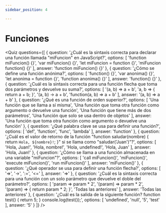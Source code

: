 ```yaml
---
sidebar_position: 4

---
```

# Funciones


<Quiz questions={[
  {
    question: '¿Cuál es la sintaxis correcta para declarar una función llamada "miFuncion" en JavaScript?',
    options: [
      'function miFuncion() {}',
      'var miFuncion() {}',
      'let miFuncion = function {}',
      'miFuncion function() {}'
    ],
    answer: 'function miFuncion() {}'
  },
  {
    question: '¿Cómo se define una función anónima?',
    options: [
      'function() {}',
      'var anonima() {}',
      'let anonima = function {}',
      'function anonima() {}'
    ],
    answer: 'function() {}'
  },
  {
    question: '¿Cuál es la sintaxis correcta para una función flecha que toma dos parámetros y devuelve su suma?',
    options: [
      '(a, b) => a + b',
      'a, b => { return a + b; }',
      '(a, b) -> a + b',
      'function(a, b) => a + b'
    ],
    answer: '(a, b) => a + b'
  },
  {
    question: '¿Qué es una función de orden superior?',
    options: [
      'Una función que se llama a sí misma',
      'Una función que toma otra función como argumento o devuelve una función',
      'Una función que tiene más de dos parámetros',
      'Una función que solo se usa dentro de objetos'
    ],
    answer: 'Una función que toma otra función como argumento o devuelve una función'
  },
  {
    question: '¿Qué palabra clave se usa para definir una función?',
    options: [
      'def',
      'function',
      'func',
      'lambda'
    ],
    answer: 'function'
  },
  {
    question: '¿Cuál es el valor de retorno de la función "function saludar(nombre) { return `Hola, ${nombre}!`; }" si se llama como "saludar(\'Juan\')"?',
    options: [
      'Hola, Juan!',
      'Hola, nombre!',
      'Hola, undefined!',
      'Hola, Juan'
    ],
    answer: 'Hola, Juan!'
  },
  {
    question: '¿Cómo se llama a una función almacenada en una variable "miFuncion"?',
    options: [
      'call miFuncion()',
      'miFuncion()',
      'execute miFuncion()',
      'run miFuncion()'
    ],
    answer: 'miFuncion()'
  },
  {
    question: '¿Qué operador se usa para definir una función flecha?',
    options: [
      '=>',
      '->',
      ':=',
      '<='
    ],
    answer: '=>'
  },
  {
    question: '¿Cuál es la sintaxis correcta para una función con un solo parámetro que devuelve el doble del parámetro?',
    options: [
      'param => param * 2',
      '(param) => param * 2',
      '(param) => { return param * 2; }',
      'Todas las anteriores'
    ],
    answer: 'Todas las anteriores'
  },
  {
    question: '¿Cuál es la salida de la siguiente función? function test() { return 5; } console.log(test());',
    options: [
      'undefined',
      'null',
      '5',
      'test'
    ],
    answer: '5'
  }
]} />

